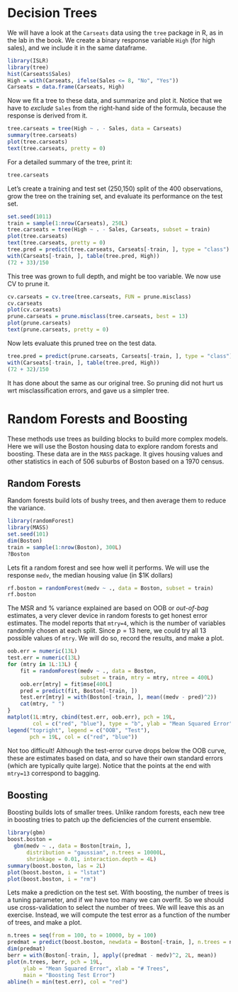 Decision Trees
================

We will have a look at the `Carseats` data using the `tree` package in R, as in the lab in the book.
We create a binary response variable `High` (for high sales), and we include it in the same dataframe.

```r
library(ISLR)
library(tree)
hist(Carseats$Sales)
High = with(Carseats, ifelse(Sales <= 8, "No", "Yes"))
Carseats = data.frame(Carseats, High)
```

Now we fit a tree to these data, and summarize and plot it. Notice that we have to _exclude_ `Sales` from the right-hand side of the formula, because the response is derived from it.

```r
tree.carseats = tree(High ~ . - Sales, data = Carseats)
summary(tree.carseats)
plot(tree.carseats)
text(tree.carseats, pretty = 0)
```

For a detailed summary of the tree, print it:

```r
tree.carseats
```

Let's create a training and test set (250,150) split of the 400 observations, grow the tree on the training set, and evaluate its performance on the test set.

```r
set.seed(1011)
train = sample(1:nrow(Carseats), 250L)
tree.carseats = tree(High ~ . - Sales, Carseats, subset = train)
plot(tree.carseats)
text(tree.carseats, pretty = 0)
tree.pred = predict(tree.carseats, Carseats[-train, ], type = "class")
with(Carseats[-train, ], table(tree.pred, High))
(72 + 33)/150
```

This tree was grown to full depth, and might be too variable. We now use CV to prune it.

```r
cv.carseats = cv.tree(tree.carseats, FUN = prune.misclass)
cv.carseats
plot(cv.carseats)
prune.carseats = prune.misclass(tree.carseats, best = 13)
plot(prune.carseats)
text(prune.carseats, pretty = 0)
```

Now lets evaluate this pruned tree on the test data.

```r
tree.pred = predict(prune.carseats, Carseats[-train, ], type = "class")
with(Carseats[-train, ], table(tree.pred, High))
(72 + 32)/150
```

It has done about the same as our original tree. So pruning did not hurt us wrt misclassification errors, and gave us a simpler tree.

Random Forests and Boosting
=============================

These methods use trees as building blocks to build more complex models. Here we will use the Boston housing data to explore random forests and boosting. These data are in the `MASS` package.
It gives housing values and other statistics in each of 506 suburbs of Boston based on a 1970 census.

Random Forests
---------------

Random forests build lots of bushy trees, and then average them to reduce the variance.

```r
library(randomForest)
library(MASS)
set.seed(101)
dim(Boston)
train = sample(1:nrow(Boston), 300L)
?Boston
```

Lets fit a random forest and see how well it performs. We will use the response `medv`, the median housing value (in $1K dollars)

```r
rf.boston = randomForest(medv ~ ., data = Boston, subset = train)
rf.boston
```

The MSR and % variance explained are based on OOB or _out-of-bag_ estimates, a very clever device in random forests to get honest error estimates. The model reports that `mtry=4`, which is the number of variables randomly chosen at each split. Since $p=13$ here, we could try all 13 possible values of `mtry`. We will do so, record the results, and make a plot.

```r
oob.err = numeric(13L)
test.err = numeric(13L)
for (mtry in 1L:13L) {
    fit = randomForest(medv ~ ., data = Boston,
                       subset = train, mtry = mtry, ntree = 400L)
    oob.err[mtry] = fit$mse[400L]
    pred = predict(fit, Boston[-train, ])
    test.err[mtry] = with(Boston[-train, ], mean((medv - pred)^2))
    cat(mtry, " ")
}
matplot(1L:mtry, cbind(test.err, oob.err), pch = 19L,
        col = c("red", "blue"), type = "b", ylab = "Mean Squared Error")
legend("topright", legend = c("OOB", "Test"),
       pch = 19L, col = c("red", "blue"))
```

Not too difficult! Although the test-error curve drops below the OOB curve, these are estimates based on data, and so have their own standard errors (which are typically quite large). Notice that the points at the end with `mtry=13` correspond to bagging.

Boosting
----------

Boosting builds lots of smaller trees. Unlike random forests, each new tree in boosting tries to patch up the deficiencies of the current ensemble.

```r
library(gbm)
boost.boston = 
  gbm(medv ~ ., data = Boston[train, ],
      distribution = "gaussian", n.trees = 10000L, 
      shrinkage = 0.01, interaction.depth = 4L)
summary(boost.boston, las = 2L)
plot(boost.boston, i = "lstat")
plot(boost.boston, i = "rm")
```

Lets make a prediction on the test set. With boosting, the number of trees is a tuning parameter, and if we have too many we can overfit. So we should use cross-validation to select the number of trees. We will leave this as an exercise. Instead, we will compute the test error as a function of the number of trees, and make a plot.

```r
n.trees = seq(from = 100, to = 10000, by = 100)
predmat = predict(boost.boston, newdata = Boston[-train, ], n.trees = n.trees)
dim(predmat)
berr = with(Boston[-train, ], apply((predmat - medv)^2, 2L, mean))
plot(n.trees, berr, pch = 19L, 
     ylab = "Mean Squared Error", xlab = "# Trees", 
     main = "Boosting Test Error")
abline(h = min(test.err), col = "red")
```
